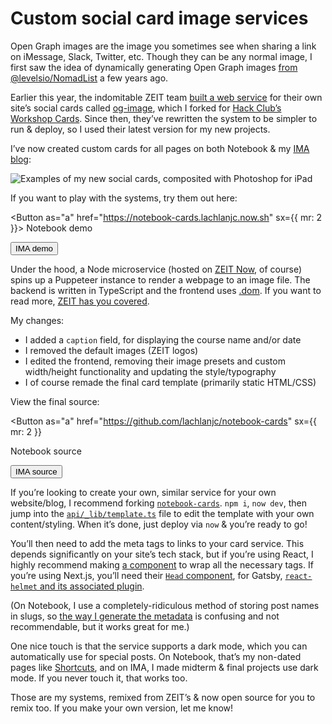 
# Custom social card image services

Open Graph images are the image you sometimes see when sharing a link on iMessage, Slack, Twitter, etc. Though they can be any normal image, I first saw the idea of dynamically generating Open Graph images [from @levelsio/NomadList](https://levels.io/phantomjs-social-media-share-pictures/) a few years ago.

Earlier this year, the indomitable ZEIT team [built a web service](https://zeit.co/blog/social-og-image-cards-as-a-service) for their own site’s social cards called [og-image](https://github.com/zeit/og-image), which I forked for [Hack Club’s Workshop Cards](https://hackclub-workshopcards.now.sh). Since then, they’ve rewritten the system to be simpler to run & deploy, so I used their latest version for my new projects.

I’ve now created custom cards for all pages on both Notebook & my [IMA blog](https://ima.lachlanjc.me):

![ Examples of my new social cards, composited with Photoshop for iPad](https://d2wkqk610zk1ag.cloudfront.net/items/453j0U0N0p3h0I2x2s3j/IMG_0991.PNG)

If you want to play with the systems, try them out here:

<Button as="a" href="https://notebook-cards.lachlanjc.now.sh" sx={{ mr: 2 }}>
  Notebook demo
</Button>

<Button as="a" href="https://ima-cards.lachlanjc.now.sh">
  IMA demo
</Button>

Under the hood, a Node microservice (hosted on [ZEIT Now](https://zeit.co/), of course) spins up a Puppeteer instance to render a webpage to an image file. The backend is written in TypeScript and the frontend uses [.dom](https://github.com/wavesoft/dot-dom). If you want to read more, [ZEIT has you covered](https://zeit.co/blog/social-og-image-cards-as-a-service#how-it-works).

My changes:

- I added a `caption` field, for displaying the course name and/or date
- I removed the default images (ZEIT logos)
- I edited the frontend, removing their image presets and custom width/height functionality and updating the style/typography
- I of course remade the final card template (primarily static HTML/CSS)

View the final source:

<Button
  as="a"
  href="https://github.com/lachlanjc/notebook-cards"
  sx={{ mr: 2 }}
>
  Notebook source
</Button>

<Button as="a" href="https://github.com/lachlanjc/ima-cards">
  IMA source
</Button>

If you’re looking to create your own, similar service for your own website/blog, I recommend forking [`notebook-cards`](https://github.com/lachlanjc/notebook-cards). `npm i`, `now dev`, then jump into the [`api/_lib/template.ts`](https://github.com/lachlanjc/notebook-cards/blob/master/api/_lib/template.ts) file to edit the template with your own content/styling. When it’s done, just deploy via `now` & you’re ready to go!

You’ll then need to add the meta tags to links to your card service. This depends significantly on your site’s tech stack, but if you’re using React, I highly recommend making [a component](https://github.com/lachlanjc/notebook/blob/345afbf4b512e5d5f4c66a15fab1d1be8ce46297/src/components/meta.js) to wrap all the necessary tags. If you’re using Next.js, you’ll need their [`Head` component](https://nextjs.org/docs#populating-head), for Gatsby, [`react-helmet` and its associated plugin](https://www.gatsbyjs.org/docs/add-page-metadata/#using-react-helmet-and-gatsby-plugin-react-helmet).

(On Notebook, I use a completely-ridiculous method of storing post names in slugs, so [the way I generate the metadata](https://github.com/lachlanjc/notebook/commit/345afbf4b512e5d5f4c66a15fab1d1be8ce46297#diff-34a6d62af0cf0b784f8444529f3130efR42) is confusing and not recommendable, but it works great for me.)

One nice touch is that the service supports a dark mode, which you can automatically use for special posts. On Notebook, that’s my non-dated pages like [Shortcuts](https://notebook.lachlanjc.me/shortcuts/), and on IMA, I made midterm & final projects use dark mode. If you never touch it, that works too.

Those are my systems, remixed from ZEIT’s & now open source for you to remix too. If you make your own version, let me know!
